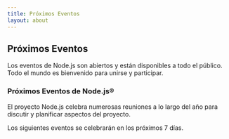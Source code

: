 ```yaml
---
title: Próximos Eventos
layout: about
---
```


## Próximos Eventos

Los eventos de Node.js son abiertos y están disponibles a todo el público. Todo el mundo es bienvenido para unirse y participar.

### Próximos Eventos de Node.js®

El proyecto Node.js celebra numerosas reuniones a lo largo del año para discutir y planificar aspectos del proyecto.

Los siguientes eventos se celebrarán en los próximos 7 días.

<UpcomingMeetings />
